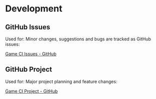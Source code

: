 # Development

## GitHub Issues

Used for:
Minor changes, suggestions and bugs are tracked as GitHub issues:

[Game CI Issues - GitHub](https://github.com/game-ci/unity-builder/labels/cloud-runner)

## GitHub Project

Used for:
Major project planning and feature changes:

[Game CI Project - GitHub](https://github.com/orgs/game-ci/projects/5)
